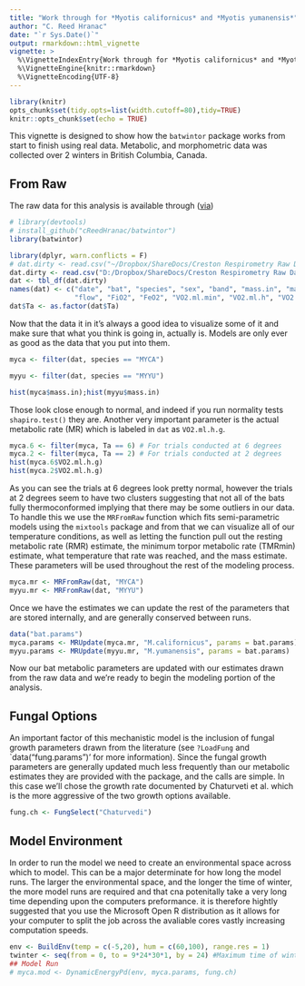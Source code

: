 ```yaml
---
title: "Work through for *Myotis californicus* and *Myotis yumanensis*"
author: "C. Reed Hranac"
date: "`r Sys.Date()`"
output: rmarkdown::html_vignette
vignette: >
  %\VignetteIndexEntry{Work through for *Myotis californicus* and *Myotis yumanensis*}
  %\VignetteEngine{knitr::rmarkdown}
  %\VignetteEncoding{UTF-8}
---
```


```r
library(knitr)
opts_chunk$set(tidy.opts=list(width.cutoff=80),tidy=TRUE)
knitr::opts_chunk$set(echo = TRUE)
```

This vignette is designed to show how the `batwintor` package works from start to finish using real data. Metabolic, and morphometric data was collected over 2 winters in British Columbia, Canada. 

## From Raw
The raw data for this analysis is available through ([via](https://www.dropbox.com/s/61auiyewty5n6ga/Creston%20Respirometry%20Raw%20Data%20-%20ALL.csv?dl=0)) 

```r
# library(devtools)
# install_github("cReedHranac/batwintor")
library(batwintor)

library(dplyr, warn.conflicts = F)
# dat.dirty <- read.csv("~/Dropbox/ShareDocs/Creston Respirometry Raw Data - ALL.csv")
dat.dirty <- read.csv("D:/Dropbox/ShareDocs/Creston Respirometry Raw Data - ALL.csv")
dat <- tbl_df(dat.dirty)
names(dat) <- c("date", "bat", "species", "sex", "band", "mass.in", "mass.out", "Ta", "Ta.p",
                "flow", "FiO2", "FeO2", "VO2.ml.min", "VO2.ml.h", "VO2.ml.h.g")
dat$Ta <- as.factor(dat$Ta)
```

Now that the data it in it's always a good idea to visualize some of it and make sure that what you think is going in, actually is. Models are only ever as good as the data that you put into them.

```r
myca <- filter(dat, species == "MYCA")

myyu <- filter(dat, species == "MYYU")

hist(myca$mass.in);hist(myyu$mass.in)
```

Those look close enough to normal, and indeed if you run normality tests `shapiro.test()` they are. Another very important parameter is the actual metabolic rate (MR) which is labeled in `dat` as `VO2.ml.h.g`.

```r
myca.6 <- filter(myca, Ta == 6) # For trials conducted at 6 degrees
myca.2 <- filter(myca, Ta == 2) # For trials conducted at 2 degrees
hist(myca.6$VO2.ml.h.g)
hist(myca.2$VO2.ml.h.g)
```

As you can see the trials at 6 degrees look pretty normal, however the trials at 2 degrees seem to have two clusters suggesting that not all of the bats fully thermoconformed implying that there may be some outliers in our data. To handle this we use the `MRFromRaw` function which fits semi-parametric models using the `mixtools` package and from that we can visualize all of our temperature conditions, as well as letting the function pull out the resting metabolic rate (RMR) estimate, the minimum torpor metabolic rate (TMRmin) estimate, what temperature that rate was reached, and the mass estimate. These parameters will be used throughout the rest of the modeling process.


```r
myca.mr <- MRFromRaw(dat, "MYCA")
myyu.mr <- MRFromRaw(dat, "MYYU")
```
Once we have the estimates we can update the rest of the parameters that are stored internally, and are generally conserved between runs.
```r
data("bat.params")
myca.params <- MRUpdate(myca.mr, "M.californicus", params = bat.params)
myyu.params <- MRUpdate(myyu.mr, "M.yumanensis", params = bat.params)
```
Now our bat metabolic parameters are updated with our estimates drawn from the raw data and we're ready to begin the modeling portion of the analysis.

## Fungal Options
An important factor of this mechanistic model is the inclusion of fungal growth parameters drawn from the literature (see `?LoadFung` and `data("fung.params")' for more information). Since the fungal growth parameters are generally updated much less frequently than our metabolic estimates they are provided with the package, and the calls are simple. In this case we'll chose the growth rate documented by Chaturveti et al. which is the more aggressive of the two growth options available. 
```r
fung.ch <- FungSelect("Chaturvedi")
```
## Model Environment
In order to run the model we need to create an environmental space across which to model. This can be a major determinate for how long the model runs. The larger the environmental space, and the longer the time of winter, the more model runs are required and that cna potenitally take a very long time depending upon the computers preformance. it is therefore hightly suggested that you use the Microsoft Open R distribution as it allows for your computer to split the job across the avaliable cores vastly increasing computation speeds.  
```r
env <- BuildEnv(temp = c(-5,20), hum = c(60,100), range.res = 1)
twinter <- seq(from = 0, to = 9*24*30*1, by = 24) #Maximum time of winter is 9 months, broken at daily intervals 
## Model Run
# myca.mod <- DynamicEnergyPd(env, myca.params, fung.ch)

```
